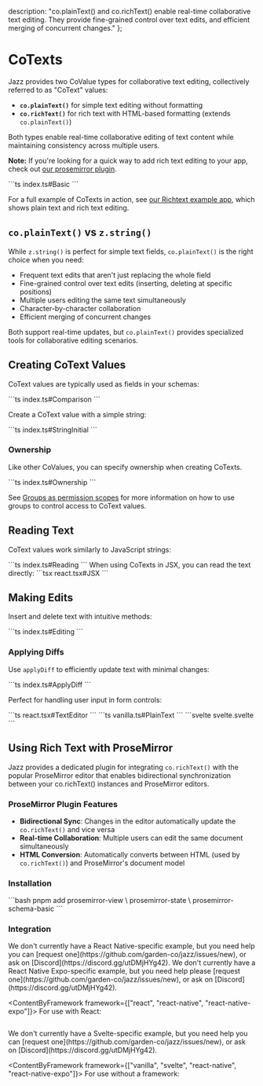 
  description: "co.plainText() and co.richText() enable real-time collaborative text editing. They provide fine-grained control over text edits, and efficient merging of concurrent changes."
};

# CoTexts

Jazz provides two CoValue types for collaborative text editing, collectively referred to as "CoText" values:

- **`co.plainText()`** for simple text editing without formatting
- **`co.richText()`** for rich text with HTML-based formatting (extends `co.plainText()`)

Both types enable real-time collaborative editing of text content while maintaining consistency across multiple users.

**Note:** If you're looking for a quick way to add rich text editing to your app, check out [our prosemirror plugin](#using-rich-text-with-prosemirror).

<CodeGroup>
```ts index.ts#Basic
```
</CodeGroup>

For a full example of CoTexts in action, see [our Richtext example app](https://github.com/garden-co/jazz/tree/main/examples/richtext-prosemirror), which shows plain text and rich text editing.

## `co.plainText()` vs `z.string()`

While `z.string()` is perfect for simple text fields, `co.plainText()` is the right choice when you need:

- Frequent text edits that aren't just replacing the whole field
- Fine-grained control over text edits (inserting, deleting at specific positions)
- Multiple users editing the same text simultaneously
- Character-by-character collaboration
- Efficient merging of concurrent changes

Both support real-time updates, but `co.plainText()` provides specialized tools for collaborative editing scenarios.

## Creating CoText Values

CoText values are typically used as fields in your schemas:

<CodeGroup>
```ts index.ts#Comparison
```
</CodeGroup>

Create a CoText value with a simple string:

<CodeGroup>
```ts index.ts#StringInitial
```
</CodeGroup>

### Ownership

Like other CoValues, you can specify ownership when creating CoTexts.

<CodeGroup>
```ts index.ts#Ownership
```
</CodeGroup>

See [Groups as permission scopes](/docs/permissions-and-sharing/overview) for more information on how to use groups to control access to CoText values.

## Reading Text

CoText values work similarly to JavaScript strings:

<CodeGroup>
```ts index.ts#Reading
```
</CodeGroup>

<ContentByFramework framework="react">
When using CoTexts in JSX, you can read the text directly:
<CodeGroup>
```tsx react.tsx#JSX
```
</CodeGroup>
</ContentByFramework>

## Making Edits

Insert and delete text with intuitive methods:

<CodeGroup>
```ts index.ts#Editing
```
</CodeGroup>

### Applying Diffs

Use `applyDiff` to efficiently update text with minimal changes:

<CodeGroup>
```ts index.ts#ApplyDiff
```
</CodeGroup>

Perfect for handling user input in form controls:

<ContentByFramework framework="react">
<CodeGroup>
```ts react.tsx#TextEditor
```
</CodeGroup>
</ContentByFramework>

<ContentByFramework framework="vanilla">
<CodeGroup>
```ts vanilla.ts#PlainText
```
</CodeGroup>
</ContentByFramework>

<ContentByFramework framework="svelte">
<CodeGroup>
  ```svelte svelte.svelte
  ```
</CodeGroup>
</ContentByFramework>

## Using Rich Text with ProseMirror

Jazz provides a dedicated plugin for integrating `co.richText()` with the popular ProseMirror editor that enables bidirectional synchronization between your co.richText() instances and ProseMirror editors.

### ProseMirror Plugin Features

- **Bidirectional Sync**: Changes in the editor automatically update the `co.richText()` and vice versa
- **Real-time Collaboration**: Multiple users can edit the same document simultaneously
- **HTML Conversion**: Automatically converts between HTML (used by `co.richText()`) and ProseMirror's document model

### Installation

<CodeGroup>
```bash
pnpm add prosemirror-view \
  prosemirror-state \
  prosemirror-schema-basic
```
</CodeGroup>

### Integration

<ContentByFramework framework="react-native">
We don't currently have a React Native-specific example, but you need help you can [request one](https://github.com/garden-co/jazz/issues/new), or ask on [Discord](https://discord.gg/utDMjHYg42).
</ContentByFramework>

<ContentByFramework framework="react-native-expo">
We don't currently have a React Native Expo-specific example, but you need help please [request one](https://github.com/garden-co/jazz/issues/new), or ask on [Discord](https://discord.gg/utDMjHYg42).
</ContentByFramework>

<ContentByFramework framework={["react", "react-native", "react-native-expo"]}>
For use with React:
<CodeGroup>
```tsx react.tsx
```
</CodeGroup>
</ContentByFramework>

<ContentByFramework framework="svelte">
We don't currently have a Svelte-specific example, but you need help you can [request one](https://github.com/garden-co/jazz/issues/new), or ask on [Discord](https://discord.gg/utDMjHYg42).
</ContentByFramework>

<ContentByFramework framework={["vanilla", "svelte", "react-native", "react-native-expo"]}>
For use without a framework:
<CodeGroup>
```ts vanilla.ts#RichText
```
</CodeGroup>
</ContentByFramework>

